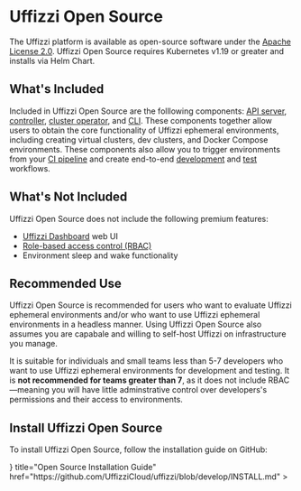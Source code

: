 
# Uffizzi Open Source

The Uffizzi platform is available as open-source software under the [Apache License 2.0](https://github.com/UffizziCloud/uffizzi/blob/develop/LICENSE). Uffizzi Open Source requires Kubernetes v1.19 or greater and installs via Helm Chart.

## What's Included

Included in Uffizzi Open Source are the folllowing components: [API server](https://github.com/UffizziCloud/uffizzi), [controller](https://github.com/UffizziCloud/uffizzi_controller), 
[cluster operator](https://github.com/UffizziCloud/uffizzi-cluster-operator), and [CLI](https://github.com/UffizziCloud/uffizzi_cli). These components together allow users to obtain the core 
functionality of Uffizzi ephemeral environments, including creating virtual clusters, dev clusters, and Docker Compose environments.
These components also allow you to trigger environments from your [CI pipeline](/usage/ci) and create end-to-end [development](/dev-environments) and [test](/testing) workflows.


## What's Not Included

Uffizzi Open Source does not include the following premium features:
- [Uffizzi Dashboard](/usage/dashboard) web UI  
- [Role-based access control (RBAC)](/cloud/rbac)  
- Environment sleep and wake functionality

## Recommended Use

Uffizzi Open Source is recommended for users who want to evaluate Uffizzi ephemeral environments and/or who want to use Uffizzi ephemeral environments in a headless manner. Using Uffizzi Open Source also assumes you are capabale and willing to self-host Uffizzi on infrastructure you manage.  

It is suitable for individuals and small teams less than 5-7 developers who want to use Uffizzi ephemeral environments for development and testing. It is **not recommended for teams greater than 7**, as it does not include RBAC—meaning you will have little adminstrative control over developers's permissions and their access to environments.

## Install Uffizzi Open Source

To install Uffizzi Open Source, follow the installation guide on GitHub:

<Cards num={2}>
  <Cards.Card
    arrow
    icon={<Github />}
    title="Open Source Installation Guide"
    href="https://github.com/UffizziCloud/uffizzi/blob/develop/INSTALL.md"
  >
  </Cards.Card>
</Cards>